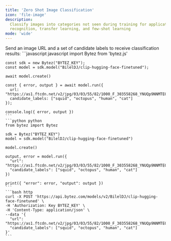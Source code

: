 ```yaml
---
title: 'Zero Shot Image Classification'
icon: 'file-image'
description:
  Classify images into categories not seen during training for applications like novel object
  recognition, transfer learning, and few-shot learning
mode: 'wide'
---
```



<Accordion defaultOpen title="Basic usage">
  Send an image URL and a set of candidate labels to receive classification results:

  <CodeGroup>
    ```javascript javascript
    import Bytez from 'bytez.js'

    const sdk = new Bytez("BYTEZ_KEY");
    const model = sdk.model("BilelDJ/clip-hugging-face-finetuned");

    await model.create()

    const { error, output } = await model.run({
      url: "https://as1.ftcdn.net/v2/jpg/03/03/55/82/1000_F_303558268_YNUQp9NNMTE0X4zrj314mbWcDHd1pZPD.jpg",
      candidate_labels: ["squid", "octopus", "human", "cat"]
    });

    console.log({ error, output })
    ```
    ```python python
    from bytez import Bytez

    sdk = Bytez("BYTEZ_KEY")
    model = sdk.model("BilelDJ/clip-hugging-face-finetuned")

    model.create()

    output, error = model.run({
      "url": "https://as1.ftcdn.net/v2/jpg/03/03/55/82/1000_F_303558268_YNUQp9NNMTE0X4zrj314mbWcDHd1pZPD.jpg",
      "candidate_labels": ["squid", "octopus", "human", "cat"]
    })

    print({ "error": error, "output": output })
    ```
    ```bash http
    curl -X POST 'https://api.bytez.com/models/v2/BilelDJ/clip-hugging-face-finetuned' \
    -H 'Authorization: Key BYTEZ_KEY' \
    -H 'Content-Type: application/json' \
    --data '{
      "url": "https://as1.ftcdn.net/v2/jpg/03/03/55/82/1000_F_303558268_YNUQp9NNMTE0X4zrj314mbWcDHd1pZPD.jpg",
      "candidate_labels": ["squid", "octopus", "human", "cat"]
    }'
    ```

  </CodeGroup>
  <Base64 type='image'/>
</Accordion>
